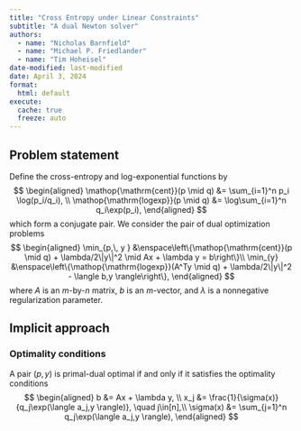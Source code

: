 ```yaml
---
title: "Cross Entropy under Linear Constraints"
subtitle: "A dual Newton solver"
authors:
  - name: "Nicholas Barnfield"
  - name: "Michael P. Friedlander"
  - name: "Tim Hoheisel"
date-modified: last-modified
date: April 3, 2024 
format:
  html: default
execute:
  cache: true
  freeze: auto
---
```


\newcommand{\logexp}{\mathop{\mathrm{logexp}}}
\newcommand{\cent}{\mathop{\mathrm{cent}}}
\newcommand{\ip}[1]{\langle #1 \rangle}

## Problem statement

Define the cross-entropy and log-exponential functions by
$$
\begin{aligned}
\cent(p \mid q) &= \sum_{i=1}^n p_i \log(p_i/q_i), \\
\logexp(p \mid q) &= \log\sum_{i=1}^n q_i\exp(p_i),
\end{aligned}
$$
which form a conjugate pair.  We consider the pair of dual optimization problems
$$
\begin{aligned}
\min_{p,\, y } &\enspace\left\{\cent(p \mid q) + \lambda/2\|y\|^2 \mid Ax + \lambda y = b\right\}\\
\min_{y} &\enspace\left\{\logexp(A^Ty \mid q) + \lambda/2\|y\|^2 - \ip{b,y}\right\},
\end{aligned}
$$
where $A$ is an $m$-by-$n$ matrix, $b$ is an $m$-vector, and $\lambda$ is a nonnegative regularization parameter.

## Implicit approach

### Optimality conditions

A pair $(p, y)$ is primal-dual optimal if and only if it satisfies the optimality conditions
$$
\begin{aligned}
b &= Ax + \lambda y, \\
x_j &= \frac{1}{\sigma(x)}{q_j\exp(\ip{a_j,y})}, \quad j\in[n],\\
\sigma(x) &= \sum_{j=1}^n q_j\exp(\ip{a_j,y}),
\end{aligned}
$$
